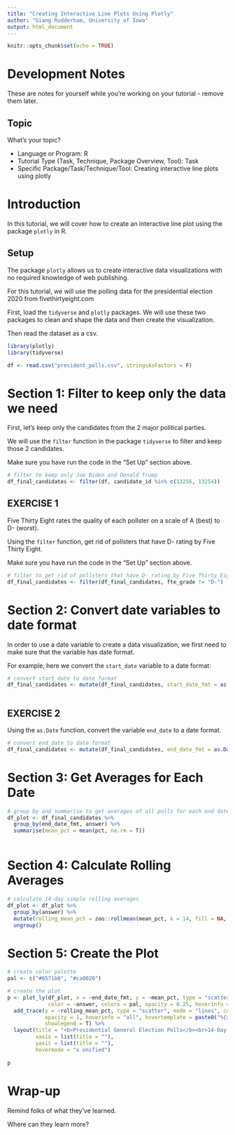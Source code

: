 ---
title: "Creating Interactive Line Plots Using Plotly"
author: "Giang Rudderham, University of Iowa"
output: html_document
---

```{r setup, include=FALSE}
knitr::opts_chunk$set(echo = TRUE)
```

# Development Notes

These are notes for yourself while you're working on your tutorial - remove them later.

## Topic

What's your topic?

* Language or Program: R
* Tutorial Type (Task, Technique, Package Overview, Tool): Task
* Specific Package/Task/Technique/Tool: Creating interactive line plots using plotly


# Introduction

In this tutorial, we will cover how to create an interactive line plot using the package `plotly` in R.

## Setup

The package `plotly` allows us to create interactive data visualizations with no required knowledge of web publishing. 

For this tutorial, we will use the polling data for the presidential election 2020 from fivethirtyeight.com

First, load the `tidyverse` and `plotly` packages. We will use these two packages to clean and shape the data and then create the visualization.

Then read the dataset as a csv.

```{r}
library(plotly)
library(tidyverse)

df <- read.csv("president_polls.csv", stringsAsFactors = F)

```


# Section 1: Filter to keep only the data we need  

First, let's keep only the candidates from the 2 major political parties.

We will use the `filter` function in the package `tidyverse` to filter and keep those 2 candidates.

Make sure you have run the code in the "Set Up" section above.

```{r}
# filter to keep only Joe Biden and Donald Trump
df_final_candidates <- filter(df, candidate_id %in% c(13256, 13254))

```


## EXERCISE 1

Five Thirty Eight rates the quality of each pollster on a scale of A (best) to D- (worst).

Using the `filter` function, get rid of pollsters that have D- rating by Five Thirty Eight.

Make sure you have run the code in the "Set Up" section above.

```{r}
# filter to get rid of pollsters that have D- rating by Five Thirty Eight
df_final_candidates <- filter(df_final_candidates, fte_grade != "D-")
```


# Section 2: Convert date variables to date format

In order to use a date variable to create a data visualization, we first need to make sure that the variable has date format.

For example, here we convert the `start_date` variable to a date format:

```{r}
# convert start_date to date format
df_final_candidates <- mutate(df_final_candidates, start_date_fmt = as.Date(start_date, format = "%m/%d/%y"))
              
```

## EXERCISE 2

Using the `as.Date` function, convert the variable `end_date` to a date format.

```{r}
# convert end_date to date format
df_final_candidates <- mutate(df_final_candidates, end_date_fmt = as.Date(end_date, format = "%m/%d/%y"))
```


# Section 3: Get Averages for Each Date

```{r}
# group by and summarise to get averages of all polls for each end date
df_plot <- df_final_candidates %>%
  group_by(end_date_fmt, answer) %>%
  summarise(mean_pct = mean(pct, na.rm = T))
  
```

# Section 4: Calculate Rolling Averages

```{r}
# calculate 14-day simple rolling averages
df_plot <- df_plot %>%
  group_by(answer) %>%
  mutate(rolling_mean_pct = zoo::rollmean(mean_pct, k = 14, fill = NA, align = "right")) %>%
  ungroup()
```
               
# Section 5: Create the Plot

```{r}
# create color palette 
pal <- c("#0571b0", "#ca0020")

# create the plot
p <- plot_ly(df_plot, x = ~end_date_fmt, y = ~mean_pct, type = "scatter", mode = "markers", 
             color = ~answer, colors = pal, opacity = 0.25, hoverinfo = "none", showlegend = F) %>%
  add_trace(y = ~rolling_mean_pct, type = "scatter", mode = "lines", color = ~answer, colors = pal, 
            opacity = 1, hoverinfo = "all", hovertemplate = paste0("%{x}:<br>", "%{y:.1f}%"),
            showlegend = T) %>%
  layout(title = "<b>Presidential General Election Polls</b><br>14-Day SMA. Data Updated Oct 7, 2020",
         xaxis = list(title = ""),
         yaxis = list(title = ""),
         hovermode = "x unified")
  
p
```



# Wrap-up

Remind folks of what they've learned.

Where can they learn more?




